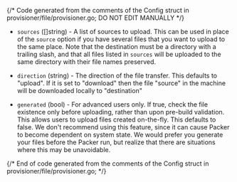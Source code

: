 {/* Code generated from the comments of the Config struct in provisioner/file/provisioner.go; DO NOT EDIT MANUALLY */}

- `sources` ([]string) - A list of sources to upload. This can be used in place of the `source`
  option if you have several files that you want to upload to the same
  place. Note that the destination must be a directory with a trailing
  slash, and that all files listed in `sources` will be uploaded to the
  same directory with their file names preserved.

- `direction` (string) - The direction of the file transfer. This defaults to "upload". If it is
  set to "download" then the file "source" in the machine will be
  downloaded locally to "destination"

- `generated` (bool) - For advanced users only. If true, check the file existence only before
  uploading, rather than upon pre-build validation. This allows users to
  upload files created on-the-fly. This defaults to false. We
  don't recommend using this feature, since it can cause Packer to become
  dependent on system state. We would prefer you generate your files before
  the Packer run, but realize that there are situations where this may be
  unavoidable.

{/* End of code generated from the comments of the Config struct in provisioner/file/provisioner.go; */}
